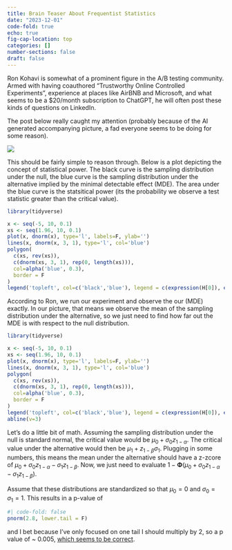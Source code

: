 ```yaml
---
title: Brain Teaser About Frequentist Statistics
date: "2023-12-01"
code-fold: true
echo: true
fig-cap-location: top
categories: []
number-sections: false
draft: false
---
```


Ron Kohavi is somewhat of a prominent figure in the A/B testing community.  Armed with having coauthored "Trustworthy Online Controlled Experiments", experience at places like AirBNB and Microsoft, and what seems to be a $20/month subscription to ChatGPT, he will often post these kinds of questions on LinkedIn.

The post below really caught my attention (probably because of the AI generated accompanying picture, a fad everyone seems to be doing for some reason).

![](linkedin.png){fig-align="center"}

This should be fairly simple to reason through.  Below is a plot depicting the concept of statistical power.  The black curve is the sampling distribution under the null, the blue curve is the sampling distribution under the alternative implied by the minimal detectable effect (MDE).  The area under the blue curve is the statsitical power (its the probability we observe a test statistic greater than the critical value).

```r
library(tidyverse)

x <- seq(-5, 10, 0.1)
xs <- seq(1.96, 10, 0.1)
plot(x, dnorm(x), type='l', labels=F, ylab='')
lines(x, dnorm(x, 3, 1), type='l', col='blue')
polygon(
  c(xs, rev(xs)),
  c(dnorm(xs, 3, 1), rep(0, length(xs))),
  col=alpha('blue', 0.3),
  border = F
)
legend('topleft', col=c('black','blue'), legend = c(expression(H[0]), expression(H[A])), lty=c(1, 1))
```

According to Ron, we run our experiment and observe the our (MDE) exactly.  In our picture, that means we observe the mean of the sampling distribution under the alternative, so we just need to find how far out the MDE is with respect to the null distribution.

```r
library(tidyverse)

x <- seq(-5, 10, 0.1)
xs <- seq(1.96, 10, 0.1)
plot(x, dnorm(x), type='l', labels=F, ylab='')
lines(x, dnorm(x, 3, 1), type='l', col='blue')
polygon(
  c(xs, rev(xs)),
  c(dnorm(xs, 3, 1), rep(0, length(xs))),
  col=alpha('blue', 0.3),
  border = F
)
legend('topleft', col=c('black','blue'), legend = c(expression(H[0]), expression(H[A])), lty=c(1, 1))
abline(v=3)
```

Let's do a little bit of math. Assuming the sampling distribution under the null is standard normal, the critical value would be $\mu_0 + \sigma_0z_{1-\alpha}$.  The critical value under the alternative would then be $\mu_1 + z_{1-\beta}\sigma_1$.  Plugging in some numbers, this means the mean under the alternative should have a z-zcore of $\mu_0 + \sigma_0z_{1-\alpha} - \sigma_1z_{1-\beta}$.  Now, we just need to evaluate $1 - \mathbf{\Phi}(\mu_0 + \sigma_0z_{1-\alpha} - \sigma_1z_{1-\beta})$.

Assume that these distributions are standardized so that $\mu_0 = 0$ and $\sigma_0 = \sigma_1=1$.  This results in a p-value of
```r
#| code-fold: false
pnorm(2.8, lower.tail = F)
```

and I bet because I've only focused on one tail I should multiply by 2, so a p value of ~ 0.005, [which seems to be correct](https://www.linkedin.com/posts/ronnyk_test-your-intuition-on-p-values-you-design-activity-7136272639823663104-H7u8).